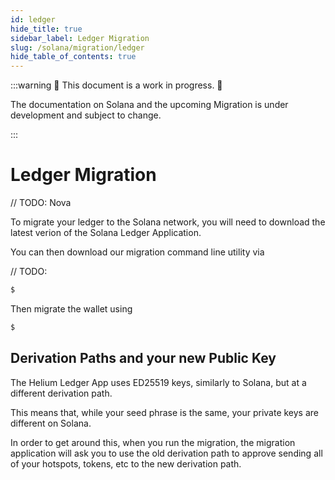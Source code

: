 ```yaml
---
id: ledger
hide_title: true
sidebar_label: Ledger Migration
slug: /solana/migration/ledger
hide_table_of_contents: true
---
```



:::warning 🚧 This document is a work in progress. 🚧

The documentation on Solana and the upcoming Migration is under development and subject to change.

:::

# Ledger Migration
// TODO: Nova

To migrate your ledger to the Solana network, you will need to download the latest verion of the Solana
Ledger Application.

You can then download our migration command line utility via

// TODO:
```bash
$ 
```

Then migrate the wallet using

```bash
$ 
```

## Derivation Paths and your new Public Key

The Helium Ledger App uses ED25519 keys, similarly to Solana, but at a different derivation path.

This means that, while your seed phrase is the same, your private keys are different on Solana.

In order to get around this, when you run the migration, the migration application will ask you to
use the old derivation path to approve sending all of your hotspots, tokens, etc to the new derivation
path.